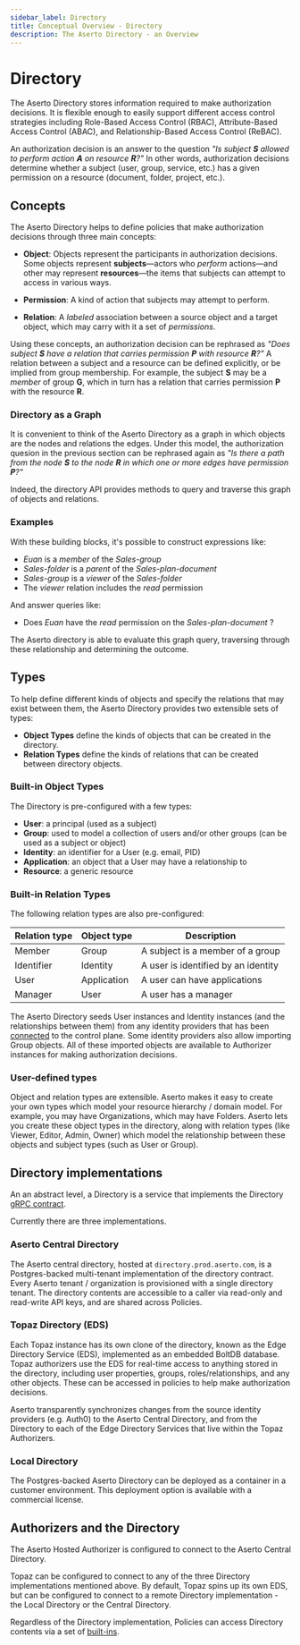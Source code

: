 ```yaml
---
sidebar_label: Directory
title: Conceptual Overview - Directory
description: The Aserto Directory - an Overview
---
```


# Directory

The Aserto Directory stores information required to make authorization decisions. It is flexible enough to easily
support different access control strategies including Role-Based Access Control (RBAC), Attribute-Based Access Control
(ABAC), and Relationship-Based Access Control (ReBAC).

An authorization decision is an answer to the question *"Is subject __S__ allowed to perform action __A__ on resource __R__?"*
In other words, authorization decisions determine whether a subject (user, group, service, etc.) has a given permission on a resource
(document, folder, project, etc.).


## Concepts

The Aserto Directory helps to define policies that make authorization decisions through three main concepts:
* __Object__: Objects represent the participants in authorization decisions. Some objects represent __subjects__&mdash;actors who _perform_
  actions&mdash;and other may represent __resources__&mdash;the items that subjects can attempt to access in various ways.

* __Permission__: A kind of action that subjects may attempt to perform.

* __Relation__: A _labeled_ association between a source object and a target object, which may carry with it a set of
  _permissions_.

Using these concepts, an authorization decision can be rephrased as *"Does subject __S__ have a relation that carries
permission __P__ with resource __R__?"* A relation between a subject and a resource can be defined explicitly, or be implied from
group membership. For example, the subject __S__ may be a _member_ of group __G__, which in turn has a relation that
carries permission __P__ with the resource __R__.

### Directory as a Graph

It is convenient to think of the Aserto Directory as a graph in which objects are the nodes and relations the edges.
Under this model, the authorization quesion in the previous section can be rephrased again as *"Is there a path from
the node __S__ to the node __R__ in which one or more edges have permission __P__?"*

Indeed, the directory API provides methods to query and traverse this graph of objects and relations.

### Examples

With these building blocks, it's possible to construct expressions like:
* *Euan* is a *member* of the *Sales-group*
* *Sales-folder* is a *parent* of the *Sales-plan-document*
* *Sales-group* is a *viewer* of the *Sales-folder*
* The *viewer* relation includes the *read* permission

And answer queries like:
* Does *Euan* have the *read* permission on the *Sales-plan-document* ?

The Aserto directory is able to evaluate this graph query, traversing through these relationship and determining the outcome.

## Types

To help define different kinds of objects and specify the relations that may exist between them, the Aserto Directory
provides two extensible sets of types:
* __Object Types__ define the kinds of objects that can be created in the directory.
* __Relation Types__ define the kinds of relations that can be created between directory objects.


### Built-in Object Types

The Directory is pre-configured with a few types:
* **User**: a principal (used as a subject)
* **Group**: used to model a collection of users and/or other groups (can be used as a subject or object)
* **Identity**: an identifier for a User (e.g. email, PID)
* **Application**: an object that a User may have a relationship to
* **Resource**: a generic resource

### Built-in Relation Types

The following relation types are also pre-configured:


| Relation type | Object type | Description                         |
|---------------|-------------|-------------------------------------|
| Member        | Group       | A subject is a member of a group    |
| Identifier    | Identity    | A user is identified by an identity |
| User          | Application | A user can have applications        |
| Manager       | User        | A user has a manager                |


The Aserto Directory seeds User instances and Identity instances (and the relationships between them) from
any identity providers that has been [connected](/docs/overview/connections) to the control plane.  Some identity
providers also allow importing Group objects. All of these imported objects are available to Authorizer instances
for making authorization decisions.

### User-defined types

Object and relation types are extensible. Aserto makes it easy to create your own types
which model your resource hierarchy / domain model. For example, you may have Organizations, which may have Folders.
Aserto lets you create these object types in the directory, along with relation types (like Viewer, Editor, Admin, Owner)
which model the relationship between these objects and subject types (such as User or Group).

## Directory implementations

An an abstract level, a Directory is a service that implements the Directory [gRPC contract](https://buf.build/aserto-dev/directory).

Currently there are three implementations.

### Aserto Central Directory

The Aserto central directory, hosted at `directory.prod.aserto.com`, is a Postgres-backed multi-tenant implementation of the directory contract. Every Aserto tenant / organization is provisioned with a single directory tenant. The directory contents are accessible to a caller via read-only and read-write API keys, and are shared across Policies.

### Topaz Directory (EDS)

Each Topaz instance has its own clone of the directory, known as the Edge Directory Service (EDS), implemented as an embedded BoltDB database. Topaz authorizers use the EDS for real-time access to anything stored in the directory, including user properties, groups, roles/relationships, and any other objects. These can be accessed in policies to help make authorization decisions.

Aserto transparently synchronizes changes from the source identity providers (e.g. Auth0) to the Aserto Central Directory, and from the Directory to each of the Edge Directory Services that live within the Topaz Authorizers.

### Local Directory

The Postgres-backed Aserto Directory can be deployed as a container in a customer environment. This deployment option is available with a commercial license.

## Authorizers and the Directory

The Aserto Hosted Authorizer is configured to connect to the Aserto Central Directory. 

Topaz can be configured to connect to any of the three Directory implementations mentioned above. By default, Topaz spins up its own EDS, but can be configured to connect to a remote Directory implementation - the Local Directory or the Central Directory.

Regardless of the Directory implementation, Policies can access Directory contents via a set of [built-ins](/docs/authorizer-guide/built-ins).
